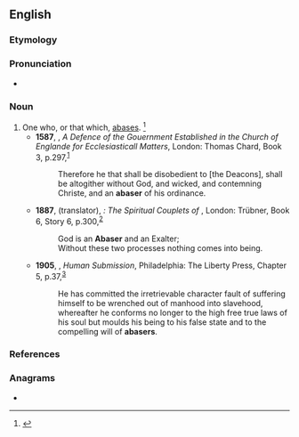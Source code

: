 ==English==

===Etymology===
{{suffix|en|abase|er|id2=agent noun}}

===Pronunciation===
* {{a|GenAm}} {{IPA|en|/əˈbeɪs.ɚ/}}

===Noun===
{{en-noun}}

# One who, or that which, [[abase]]s. {{defdate|Late 16<sup>th</sup> century.}}<ref>{{R:SOED5|page=2}}</ref>
#* '''1587''', {{w|John Bridges (bishop)|John Bridges}}, ''A Defence of the Gouernment Established in the Church of Englande for Ecclesiasticall Matters'', London: Thomas Chard, Book 3, p.{{nbsp}}297,<sup>[http://name.umdl.umich.edu/A16832.0001.001]</sup>
#*: Therefore he that shall be disobedient to [the Deacons], shall be altogither without God, and wicked, and contemning Christe, and an '''abaser''' of his ordinance.
#* '''1887''', {{w|E. H. Whinfield}} (translator), ''{{w|Masnavi|Masnavi I Ma’navi}}: The Spiritual Couplets of {{w|Rumi|Maulána Jalálu-’d-Dín Muhammad i Rúmi}}'', London: Trübner, Book 6, Story 6, p.{{nbsp}}300,<sup>[https://archive.org/details/cu31924026910251]</sup>
#*: God is an '''Abaser''' and an Exalter;
#*: Without these two processes nothing comes into being.
#* '''1905''', {{w|Morrison I. Swift}}, ''Human Submission'', Philadelphia: The Liberty Press, Chapter 5, p.{{nbsp}}37,<sup>[https://archive.org/details/humansubmission00swifrich]</sup>
#*: He has committed the irretrievable character fault of suffering himself to be wrenched out of manhood into slavehood, whereafter he conforms no longer to the high free true laws of his soul but moulds his being to his false state and to the compelling will of '''abasers'''.

===References===
<references/>

===Anagrams===
* {{anagrams|en|a=aabers|Raabes|abears|abrase}}